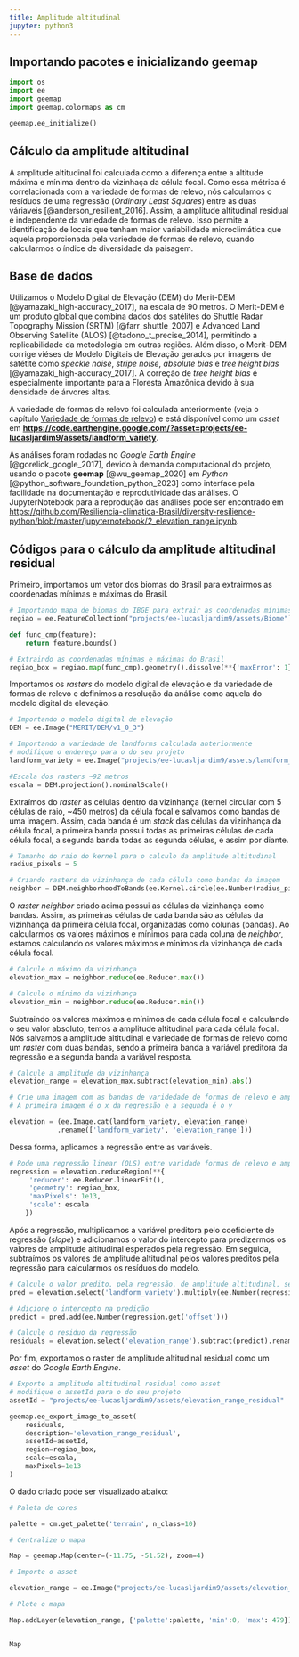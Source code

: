 ```yaml
---
title: Amplitude altitudinal
jupyter: python3
---
```




## Importando pacotes e inicializando geemap

```python
import os
import ee
import geemap
import geemap.colormaps as cm
```

```python
geemap.ee_initialize()
```


## Cálculo da amplitude altitudinal

A amplitude altitudinal foi calculada como a diferença entre a altitude máxima e mínima dentro da vizinhaça da célula focal. 
Como essa métrica é correlacionada com a variedade de formas de relevo, nós calculamos o resíduos de uma 
regressão (*Ordinary Least Squares*) entre as duas váriaveis [@anderson_resilient_2016]. Assim, a amplitude altitudinal residual é independente da variedade de formas de relevo. Isso permite a identificação de locais que tenham maior variabilidade microclimática que aquela proporcionada pela variedade de formas de relevo, quando calcularmos o índice de diversidade da paisagem.

## Base de dados

Utilizamos o Modelo Digital de Elevação (DEM) do Merit-DEM [@yamazaki_high-accuracy_2017], na escala de 90 metros. O Merit-DEM é um produto global que combina dados dos satélites do Shuttle Radar Topography Mission (SRTM) [@farr_shuttle_2007] e Advanced Land Observing Satellite (ALOS) [@tadono_t_precise_2014], permitindo a replicabilidade da metodologia em outras regiões. Além disso, o Merit-DEM corrige viéses de Modelo Digitais de Elevação gerados por imagens de satétite como *speckle noise*, *stripe noise*, *absolute bias* e *tree height bias* [@yamazaki_high-accuracy_2017]. A correção de *tree height bias* é especialmente importante para a Floresta Amazônica devido à sua densidade de árvores altas. 

A variedade de formas de relevo foi calculada anteriormente (veja o capítulo [Variedade de formas de relevo](https://resiliencia-climatica-brasil.github.io/diversity-resilience-python/1_landforms.html)) e está disponível como um *asset* em **[https://code.earthengine.google.com/?asset=projects/ee-lucasljardim9/assets/landform_variety](https://code.earthengine.google.com/?asset=projects/ee-lucasljardim9/assets/landform_variety)**.   

As análises foram rodadas no *Google Earth Engine* [@gorelick_google_2017], devido à demanda computacional do projeto, usando o pacote **geemap** [@wu_geemap_2020] em *Python* [@python_software_foundation_python_2023] como interface pela facilidade na documentação e reprodutividade das análises. O JupyterNotebook para a reprodução das análises pode ser encontrado em [https://github.com/Resiliencia-climatica-Brasil/diversity-resilience-python/blob/master/jupyternotebook/2_elevation_range.ipynb](https://github.com/Resiliencia-climatica-Brasil/diversity-resilience-python/blob/master/jupyternotebook/2_elevation_range.ipynb). 

## Códigos para o cálculo da amplitude altitudinal residual

Primeiro, importamos um vetor dos biomas do Brasil para extrairmos as coordenadas mínimas e máximas do Brasil.

```python
# Importando mapa de biomas do IBGE para extrair as coordenadas mínimas e máximas do Brasil
regiao = ee.FeatureCollection("projects/ee-lucasljardim9/assets/Biome")

def func_cmp(feature):
    return feature.bounds() 

# Extraindo as coordenadas mínimas e máximas do Brasil
regiao_box = regiao.map(func_cmp).geometry().dissolve(**{'maxError': 1}).bounds()
```

Importamos os *rasters* do modelo digital de elevação e da variedade de formas de relevo e definimos a resolução da análise como aquela do modelo digital de elevação.

```python
# Importando o modelo digital de elevação
DEM = ee.Image("MERIT/DEM/v1_0_3")

# Importando a variedade de landforms calculada anteriormente
# modifique o endereço para o do seu projeto
landform_variety = ee.Image("projects/ee-lucasljardim9/assets/landform_variety")

#Escala dos rasters ~92 metros
escala = DEM.projection().nominalScale()
```

Extraímos do *raster* as células dentro da vizinhança (kernel circular com 5 células de raio, ~450 metros) da célula focal e salvamos como bandas de uma imagem. Assim, cada banda é um *stack* das células da vizinhança da célula focal, a primeira banda possui todas as primeiras células de cada célula focal, a segunda banda todas as segunda células, e assim por diante. 

```python
# Tamanho do raio do kernel para o calculo da amplitude altitudinal
radius_pixels = 5

# Criando rasters da vizinhança de cada célula como bandas da imagem
neighbor = DEM.neighborhoodToBands(ee.Kernel.circle(ee.Number(radius_pixels)))
```

O *raster* *neighbor* criado acima possui as células da vizinhança como bandas. Assim, as primeiras células de cada banda são as células da vizinhança da primeira célula focal, organizadas como colunas (bandas). Ao calcularmos os valores máximos e mínimos para cada coluna de *neighbor*, estamos calculando os valores máximos e mínimos da vizinhança de cada célula focal. 

```python
# Calcule o máximo da vizinhança
elevation_max = neighbor.reduce(ee.Reducer.max())

# Calcule o mínimo da vizinhança
elevation_min = neighbor.reduce(ee.Reducer.min())
```

Subtraindo os valores máximos e mínimos de cada célula focal e calculando o seu valor absoluto, temos a amplitude altitudinal para cada célula focal. Nós salvamos a amplitude altitudinal e variedade de formas de relevo como um *raster* com duas bandas, sendo a primeira banda a variável preditora da regressão e a segunda banda a variável resposta.

```python
# Calcule a amplitude da vizinhança
elevation_range = elevation_max.subtract(elevation_min).abs()

# Crie uma imagem com as bandas de varidedade de formas de relevo e amplitude altitudinal 
# A primeira imagem é o x da regressão e a segunda é o y

elevation = (ee.Image.cat(landform_variety, elevation_range)
            .rename(['landform_variety', 'elevation_range']))
```

Dessa forma, aplicamos a regressão entre as variáveis.

```python
# Rode uma regressão linear (OLS) entre varidade formas de relevo e amplitude altitudinal
regression = elevation.reduceRegion(**{
     'reducer': ee.Reducer.linearFit(),
     'geometry': regiao_box,
     'maxPixels': 1e13,
     'scale': escala
    })
```

Após a regressão, multiplicamos a variável preditora pelo coeficiente de regressão (*slope*) e adicionamos o valor do intercepto para predizermos os valores de amplitude altitudinal esperados pela regressão. Em seguida, subtraímos os valores de amplitude altitudinal pelos valores preditos pela regressão para calcularmos os resíduos do modelo.

```python
# Calcule o valor predito, pela regressão, de amplitude altitudinal, sem intercepto 
pred = elevation.select('landform_variety').multiply(ee.Number(regression.get('scale')))

# Adicione o intercepto na predição
predict = pred.add(ee.Number(regression.get('offset')))

# Calcule o residuo da regressão
residuals = elevation.select('elevation_range').subtract(predict).rename(['residuals'])
```

Por fim, exportamos o raster de amplitude altitudinal residual como um *asset* do *Google Earth Engine*.

```python
# Exporte a amplitude altitudinal residual como asset
# modifique o assetId para o do seu projeto
assetId = "projects/ee-lucasljardim9/assets/elevation_range_residual"

geemap.ee_export_image_to_asset(
    residuals, 
    description='elevation_range_residual', 
    assetId=assetId, 
    region=regiao_box, 
    scale=escala, 
    maxPixels=1e13
)
```

O dado criado pode ser visualizado abaixo:
    

```python
# Paleta de cores

palette = cm.get_palette('terrain', n_class=10)

# Centralize o mapa

Map = geemap.Map(center=(-11.75, -51.52), zoom=4)

# Importe o asset

elevation_range = ee.Image("projects/ee-lucasljardim9/assets/elevation_range_residual")

# Plote o mapa

Map.addLayer(elevation_range, {'palette':palette, 'min':0, 'max': 479}) 


Map
```



